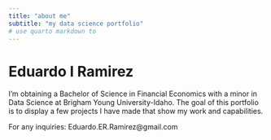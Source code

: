 ```yaml
---
title: "about me"
subtitle: "my data science portfolio"
# use quarto markdown to 
---
```


# Eduardo I Ramirez

I'm obtaining a Bachelor of Science in Financial Economics with a minor in Data Science at Brigham Young University-Idaho. The goal of this portfolio is to display a few projects I have made that show my work and capabilities. 


For any inquiries: Eduardo.ER.Ramirez@gmail.com 








